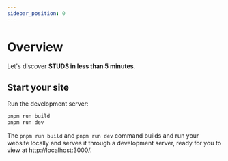 ```yaml
---
sidebar_position: 0
---
```


# Overview

Let's discover **STUDS in less than 5 minutes**.

## Start your site

Run the development server:

```bash
pnpm run build
pnpm run dev
```

The `pnpm run build` and `pnpm run dev` command builds and run your website locally and serves it through a development server, ready for you to view at http://localhost:3000/.
